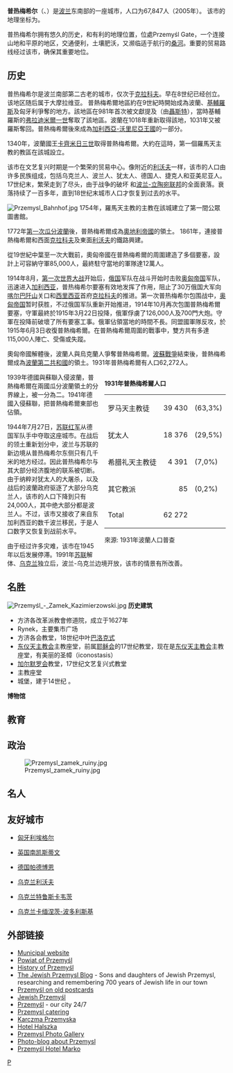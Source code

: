 {{noteTA
|G1=地名
|1=zh-cn:普热梅希尔; zh-tw:普瑟密士;
|2=zh-tw:利維夫;zh-cn:利沃夫;
}}
{{Infobox Settlement
| name = 普热梅希尔
| native_name=Przemyśl
| image_skyline = Przemyśl Panorama 15-09-2013.jpg
| imagesize = 250px
| image_caption = 
| image_flag = POL Przemyśl flag.svg
| image_shield = POL Przemyśl COA.svg
| pushpin_map = Poland
| pushpin_label_position = bottom
| subdivision_type = 国家
| subdivision_name = {{POL}}
| subdivision_type1 = [[波兰行政区划|省]]
| subdivision_name1 = [[喀尔巴阡山省|喀尔巴阡山省]]
| subdivision_type2 = [[波兰行政区划|县]]
| subdivision_name2 =  城市县
| elevation_m = 
| elevation_ft = 
| area_total_km2 = 44
| population_as_of = 2006年
| population_total = 66715
| population_density_km2 = auto
| timezone = [[CET|CET]]
| utc_offset = +1
| timezone_DST = [[CEST|CEST]]
| utc_offset_DST = +2
| latd = 49
| latm = 47
| lats = 
| latNS = N
| longd = 22
| longm = 46
| longs = 
| longEW = E
| website =  
}}
'''普热梅希尔'''（'''{{lang-pl|Przemyśl}}'''、'''{{lang-uk|Перемишль}}'''）是[[波兰|波兰]]东南部的一座城市，人口为67,847人（2005年）。<!--1999年, it belongs to the [[Subcarpathian_Voivodeship|Subcarpathian Voivodeship]]; it was previously the capital of [[Przemysl_Voivodeship|Przemyśl Voivodeship]]。 -->该市的地理坐标为{{coord|49|47|10|N|22|46|26|E|type:city(67847)_region:PL}}。

普热梅希尔拥有悠久的历史，和有利的地理位置，位處Przemyśl Gate，一个连接山地和平原的地区，交通便利，土壤肥沃，又濒临适于航行的[[桑河_(歐洲)|桑河]]。重要的贸易路线经过该市，确保其重要地位。

== 历史 ==

普热梅希尔是波兰南部第二古老的城市，仅次于[[克拉科夫|克拉科夫]]。早在8世纪已经创立。该地区随后属于大摩拉维亚。<!--Upon the invasion of the [[Magyars|Hungarian tribes]] into the heart of the Great Moravian Empire around [[899|899]], the [[Lendians|Lendians]] of the area declared their allegiance to Hungarian Empire.-->普熱梅希爾地區約在9世紀時開始成為波蘭、[[基輔羅斯|基輔羅斯]]及匈牙利爭奪的地方。該地區在981年首次被文獻提及（由[[聶斯特|聶斯特]]），當時基輔羅斯的[[弗拉基米爾一世·斯維亞托斯拉維奇|弗拉迪米爾一世]]奪取了該地區。波蘭在1018年重新取得該地，1031年又被羅斯奪回。普熱梅希爾後來成為[[加利西亞-沃里尼亞王國|加利西亞-沃里尼亞王國]]的一部分。

1340年，波蘭國王[[卡齊米日三世|卡齊米日三世]]取得普熱梅希爾。大約在這時，第一個羅馬天主教的教區在該城設立。

该市在文艺复兴时期是一个繁荣的贸易中心。像附近的[[利沃夫|利沃夫]]一样，该市的人口由许多民族组成，包括乌克兰人、波兰人、犹太人、德国人、捷克人和亚美尼亚人。17世纪末，繁荣走到了尽头，由于战争的破坏<!-- during [[The_Deluge_(Polish_history)|The Deluge]] -->和[[波兰-立陶宛联邦|波兰-立陶宛联邦]]的全面衰落。衰落持续了一百多年，直到18世纪末城市人口才恢复到过去的水平。

[[File:Przemysl_Bahnhof.jpg|thumb]]
1754年，羅馬天主教的主教在該城建立了第一間公眾圖書館。

1772年[[第一次瓜分波蘭|第一次瓜分波蘭]]後，普熱梅希爾成為[[奧地利帝國|奧地利帝國]]的領土。<!--in what the Austrians called the [[Kingdom_of_Galicia_and_Lodomeria|Kingdom of Galicia and Lodomeria]].-->1861年，連接普熱梅希爾和西面[[克拉科夫|克拉科夫]]及東面[[利沃夫|利沃夫]]的鐵路興建。

從19世紀中葉至一次大戰前，奧匈帝國在普熱梅希爾的周圍建造了多個要塞，設計上可容納守軍85,000人，最終駐守當地的軍隊達12萬人。

1914年8月，[[第一次世界大战|第一次世界大战]]开始后，[[俄国|俄国]]军队在战斗开始时击败[[奥匈帝国|奥匈帝国]]军队，迅速进入[[加利西亚_(东欧)|加利西亚]]，普热梅希尔要塞有效地发挥了作用，阻止了30万俄国大军向[[喀尔巴阡山|喀尔巴阡山]]关口和[[西里西亚|西里西亚]]首府[[克拉科夫|克拉科夫]]的推进。第一次普热梅希尔包围战中，[[奥匈帝国|奥匈帝国]]暂时获胜，不过俄国军队重新开始推进，1914年10月再次包圍普熱梅希爾要塞，守軍最終於1915年3月22日投降，俄軍俘虜了126,000人及700門大炮。守軍在投降前破壞了所有要塞工事。俄軍佔領當地的時間不長。同盟國軍隊反攻，於1915年6月3日收復普熱梅希爾。在普熱梅希爾周圍的戰事中，雙方共有多達115,000人陣亡、受傷或失蹤。

奧匈帝國解體後，波蘭人與烏克蘭人爭奪普熱梅希爾。[[波蘇戰爭|波蘇戰爭]]結束後，普熱梅希爾成為[[波蘭第二共和國|波蘭第二共和國]]的領土。1931年普熱梅希爾有人口62,272人。

<div style="float:right;margin:0 0 .5em 1em;" class="toccolours">
'''1931年普熱梅希爾人口'''
{| cellpadding=2 style="background:transparent;"
|-
| 罗马天主教徒
| align="right" | 39 430
| (63,3%) 
|-
| 犹太人
| align="right" | 18 376
| (29,5%)
|-
| 希腊礼天主教徒
| align="right" | 4 391
| (7,0%)
|-
| 其它教派
| align="right" | 85
| (0,2%)
|-
| Total
| align="right" | 62 272
|}
來源: 1931年波蘭人口普查
</div>

1939年德國與蘇聯入侵波蘭，普熱梅希爾在兩國瓜分波蘭領土的分界線上，被一分為二。1941年德國入侵蘇聯，把普熱梅希爾東部也佔領。

1944年7月27日，[[苏联红军|苏联红军]]从德国军队手中夺取这座城市。在战后的领土重新划分中，波兰与苏联的新边境从普热梅希尔东侧只有几千米的地方经过。因此普热梅希尔与其大部分经济腹地的联系被切断。由于纳粹对犹太人的大屠杀，以及战后的波蘭政府驱逐了大部分乌克兰人，该市的人口下降到只有24,000人，其中绝大部分都是波兰人。不过，该市又接收了来自东加利西亚的数千波兰移民，于是人口数字又恢复到战前水平。

由于经过许多灾难，该市在1945年以后发展停滞。1991年[[苏联|苏联]]解体、[[乌克兰|乌克兰]]独立后，波兰-乌克兰边境开放，该市的情景有所改善。

== 名胜 ==
[[File:Przemyśl_-_Zamek_Kazimierzowski.jpg|thumb]]
'''历史建筑'''
* 方济各改革派教會修道院，成立于1627年 
* Rynek，主要集市广场
* 方济各会教堂，18世纪中叶[[巴洛克式|巴洛克式]]
* [[东仪天主教会|东仪天主教会]]主教座堂，前属[[耶稣会|耶稣会]]的17世纪教堂，现在是[[东仪天主教会|东仪天主教会]]主教座堂，有美丽的圣幛（iconostasis）
* [[加尔默罗会|加尔默罗会]]教堂，17世纪文艺复兴式教堂
* 主教座堂
* 城堡，建于14世纪<!--  [[Casimir_III_of_Poland|Casimir III the Great]]--> 。

'''博物馆'''
<!-- * Muzeum Dzwonów i Fajek, the Museum of Bells and Pipes
* Muzeum Diecezjalne, the [[Diocesan|Diocesan]] museum
* Muzeum Okręgowie, the Regional museum -->

== 教育 ==

== 政治 ==
[[File:Przemysl_zamek_ruiny.jpg|thumb]]

== 名人 ==

== 友好城市 ==
* {{flagicon|Hungary}}[[匈牙利|匈牙利]][[埃格尔|埃格尔]]
* {{flagicon|UK}}[[英国|英国]][[南凯斯蒂文|南凯斯蒂文]]
* {{flagicon|Germany}}[[德国|德国]][[帕德博恩|帕德博恩]]
* {{flagicon|Ukraine}}[[乌克兰|乌克兰]][[利沃夫|利沃夫]]
* {{flagicon|Ukraine}}[[乌克兰|乌克兰]][[特鲁斯卡韦茨|特鲁斯卡韦茨]]
* {{flagicon|Ukraine}}[[乌克兰|乌克兰]][[卡缅涅茨-波多利斯基|卡缅涅茨-波多利斯基]]

== 外部链接 ==
{{commons|Przemyśl}}
* [https://web.archive.org/web/20061229205811/http://www.um.przemysl.pl/index1.htm Municipal website] 
* [https://web.archive.org/web/20041018010030/http://www.powiat.przemysl.pl/pp.php?ist=1000 Powiat of Przemyśl]
* [https://web.archive.org/web/20070415085143/http://www.kki.krakow.pl/pioinf/przemysl/dzieje/dzieje_e.html History of Przemyśl]
* [http://przemysl.blogspot.com/ The Jewish Przemysl Blog] {{Wayback|url=http://przemysl.blogspot.com/ |date=20210129054540 }} - Sons and daughters of Jewish Przemysl, researching and remembering 700 years of Jewish life in our town
* [https://web.archive.org/web/20041018201743/http://www.um.przemysl.pl/postcard/postcard01.htm Przemyśl on old postcards]
* [https://web.archive.org/web/20041028173026/http://www.shtetlinks.jewishgen.org/Przemysl/index.shtml Jewish Przemyśl]
* [http://www.przemysl24.pl Przemyśl] {{Wayback|url=http://www.przemysl24.pl/ |date=20210122001438 }} - our city 24/7
* [http://www.catering-pl.com Przemysl catering] {{Wayback|url=http://www.catering-pl.com/ |date=20200925224142 }}
* [https://web.archive.org/web/20070613202058/http://www.karczma-pl.com/przemyska/ Karczma Przemyska]
* [https://web.archive.org/web/20070625072742/http://www.pwi-pl.com/przemysl/garnizonowy/ Hotel Halszka]
* [https://web.archive.org/web/20070515133836/http://www.pwi-pl.com/fotografie/przemysl/ Przemysl Photo Gallery]
* [http://przemyski.blox.pl Photo-blog about Przemysl]
* [http://www.hotelmarko.pl Przemyśl Hotel Marko] {{Wayback|url=http://www.hotelmarko.pl/ |date=20210125093909 }}

{{Authority control}}
[[Category:喀尔巴阡山省城市|P]]